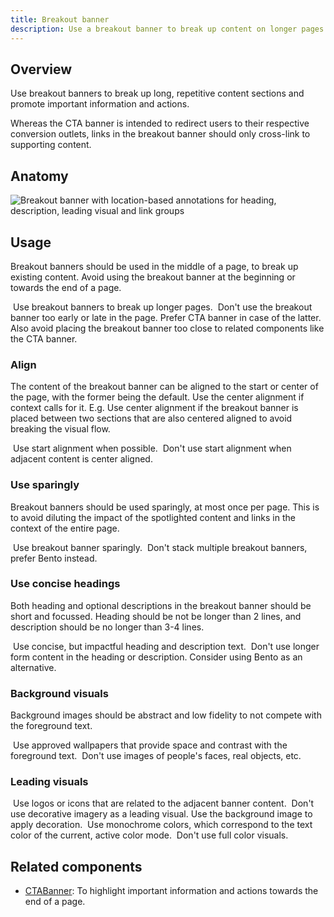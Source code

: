 ```yaml
---
title: Breakout banner
description: Use a breakout banner to break up content on longer pages and highlight important information.
---
```




## Overview

Use breakout banners to break up long, repetitive content sections and promote important information and actions.

Whereas the CTA banner is intended to redirect users to their respective conversion outlets, links in the breakout banner should only cross-link to supporting content.

## Anatomy

<img
  src={anatomy}
  alt="Breakout banner with location-based annotations for heading, description, leading visual and link groups"
/>

## Usage

Breakout banners should be used in the middle of a page, to break up existing content. Avoid using the breakout banner at the beginning or towards the end of a page.

<DoDontContainer>
  <Do>
    <img src={doPosition} alt="" />
    <Caption>Use breakout banners to break up longer pages.</Caption>
  </Do>
  <Dont>
    <img src={dontPosition} alt="" />
    <Caption>
      Don't use the breakout banner too early or late in the page. Prefer CTA
      banner in case of the latter. Also avoid placing the breakout banner too
      close to related components like the CTA banner.
    </Caption>
  </Dont>
</DoDontContainer>

### Align

The content of the breakout banner can be aligned to the start or center of the page, with the former being the default. Use the center alignment if context calls for it. E.g. Use center alignment if the breakout banner is placed between two sections that are also centered aligned to avoid breaking the visual flow.

<DoDontContainer>
  <Do>
    <img src={doAlign} alt="" />
    <Caption>Use start alignment when possible.</Caption>
  </Do>
  <Dont>
    <img src={dontAlign} alt="" />
    <Caption>
      Don't use start alignment when adjacent content is center aligned.
    </Caption>
  </Dont>
</DoDontContainer>

### Use sparingly

Breakout banners should be used sparingly, at most once per page. This is to avoid diluting the impact of the spotlighted content and links in the context of the entire page.

<DoDontContainer>
  <Do>
    <img alt="" src={doUseSparingly} />
    <Caption>Use breakout banner sparingly.</Caption>
  </Do>
  <Dont>
    <img alt="" src={dontStack} />
    <Caption>
      Don't stack multiple breakout banners, prefer Bento instead.
    </Caption>
  </Dont>
</DoDontContainer>

### Use concise headings

Both heading and optional descriptions in the breakout banner should be short and focussed. Heading should be not be longer than 2 lines, and description should be no longer than 3-4 lines.

<DoDontContainer>
  <Do>
    <img alt="" src={doLength} />
    <Caption>Use concise, but impactful heading and description text.</Caption>
  </Do>
  <Dont>
    <img alt="" src={dontLength} />
    <Caption>
      Don't use longer form content in the heading or description. Consider
      using Bento as an alternative.
    </Caption>
  </Dont>
</DoDontContainer>

### Background visuals

Background images should be abstract and low fidelity to not compete with the foreground text.

<DoDontContainer>
  <Do>
    <img alt="" src={doBG} />
    <Caption>
      Use approved wallpapers that provide space and contrast with the
      foreground text.
    </Caption>
  </Do>
  <Dont>
    <img alt="" src={dontBG} />
    <Caption>Don't use images of people's faces, real objects, etc.</Caption>
  </Dont>
</DoDontContainer>

### Leading visuals

<DoDontContainer>
  <Do>
    <img alt="" src={doLeadingVisual} />
    <Caption>
      Use logos or icons that are related to the adjacent banner content.
    </Caption>
  </Do>
  <Dont>
    <img alt="" src={dontLeadingVisual} />
    <Caption>
      Don't use decorative imagery as a leading visual. Use the background image
      to apply decoration.
    </Caption>
  </Dont>
</DoDontContainer>

<DoDontContainer>
  <Do>
    <img alt="" src={doLeadingVisualColor} />
    <Caption>
      Use monochrome colors, which correspond to the text color of the current,
      active color mode.
    </Caption>
  </Do>
  <Dont>
    <img alt="" src={dontLeadingVisualColor} />
    <Caption>Don't use full color visuals.</Caption>
  </Dont>
</DoDontContainer>

## Related components

- [CTABanner](/components/CTABanner): To highlight important information and actions towards the end of a page.
